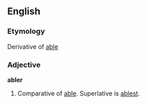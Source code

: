 ==English==

===Etymology===
Derivative of [[able]]

===Adjective===
'''abler'''

# Comparative of [[able]].  Superlative is [[ablest]].